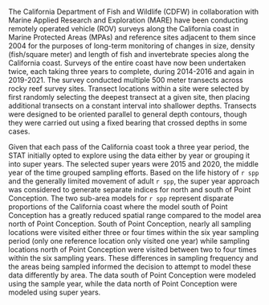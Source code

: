 The California Department of Fish and Wildlife (CDFW) in collaboration with Marine Applied Research and Exploration (MARE) have been conducting remotely operated vehicle (ROV) surveys along the California coast in Marine Protected Areas (MPAs) and reference sites adjacent to them since 2004 for the purposes of long-term monitoring of changes in size, density (fish/square meter) and length of fish and invertebrate species along the California coast. Surveys of the entire coast have now been undertaken twice, each taking three years to complete, during 2014-2016 and again in 2019-2021. The survey conducted multiple 500 meter transects across rocky reef survey sites. Transect locations within a site were selected by first randomly selecting the deepest transect at a given site, then placing additional transects on a constant interval into shallower depths. Transects were designed to be oriented parallel to general depth contours, though they were carried out using a fixed bearing that crossed depths in some cases.

Given that each pass of the California coast took a three year period, the STAT initially opted to explore using the data either by year or grouping it into super years. The selected super years were 2015 and 2020, the middle year of the time grouped sampling efforts. Based on the life history of `r spp` and the generally limited movement of adult `r spp`, the super year approach  was considered to generate separate indices for north and south of Point Conception. The two sub-area models for `r spp` represent disparate proportions of the California coast where the model south of Point Conception has a greatly reduced spatial range compared to the model area north of Point Conception. South of Point Conception, nearly all sampling locations were visited either three or four times within the six year sampling period (only one reference location only visited one year) while sampling locations north of Point Conception were visited between two to four times within the six sampling years. These differences in sampling frequency and the areas being sampled informed the decision to attempt to model these data differently by area. The data south of Point Conception were modeled using the sample year, while the data north of Point Conception were modeled using super years.  